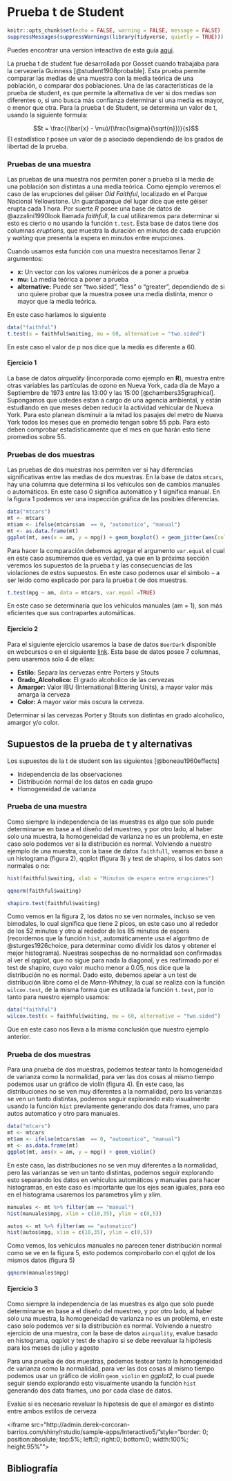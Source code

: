 # Prueba t de Student {#t-student}

```r
knitr::opts_chunk$set(echo = FALSE, warning = FALSE, message = FALSE)
suppressMessages(suppressWarnings(library(tidyverse, quietly = TRUE)))
```

Puedes encontrar una version inteactiva de esta guía [aquí](http://admin.derek-corcoran-barrios.com/shiny/rstudio/sample-apps/Interactivo5/).

La prueba t de student fue desarrollada por Gosset cuando trabajaba para la cervezería Guinness [@student1908probable]. Esta prueba permite comparar las medias de una muestra con la media teórica de una población, o comparar dos poblaciones. Una de las características de la prueba de student, es que permite la alternativa de ver si dos medias son diferentes o, si uno busca más confianza determinar si una media es mayor, o menor que otra. Para la prueba t de Student, se determina un valor de t, usando la siguiente formula:

$$t = \frac{(\bar{x} - \mu)/(\frac{\sigma}{\sqrt{n}})}{s}$$
El estadístico $t$ posee un valor de p asociado dependiendo de los grados de libertad de la prueba.

### Pruebas de una muestra

Las pruebas de una muestra nos permiten poner a prueba si la media de una población son distintas a una media teórica. Como ejemplo veremos el caso de las erupciones del géiser *Old Faithful*, localizado en el Parque Nacional Yellowstone. Un guardaparque del lugar dice que este géiser erupta cada 1 hora. Por suerte *R* posee una base de datos de @azzalini1990look llamada *faithfull*, la cual utilizaremos para determinar si esto es cierto o no usando la función `t.test`. Esta base de datos tiene dos columnas *eruptions*, que muestra la duración en minutos de cada erupción y *waiting* que presenta la espera en minutos entre erupciones.

Cuando usamos esta función con una muestra necesitamos llenar 2 argumentos:

* **x:** Un vector con los valores numéricos de a poner a prueba
* **mu:** La media teórica a poner a prueba
* **alternative:** Puede ser "two.sided", "less" o "greater", dependiendo de si uno quiere probar que la muestra posee una media distinta, menor o mayor que la media teórica.

En este caso haríamos lo siguiente

```r
data("faithful")
t.test(x = faithful$waiting, mu = 60, alternative = "two.sided")
```

En este caso el valor de p nos dice que la media es diferente a 60.

#### Ejercicio 1

La base de datos *airquality* (incorporada como ejemplo en **R**), muestra entre otras variables las partículas de ozono en Nueva York, cada día de Mayo a Septiembre de 1973 entre las 13:00 y las 15:00 [@chambers35graphical]. Supongamos que ustedes estan a cargo de una agencia ambiental, y están estudiando en que meses deben reducir la actividad vehicular de Nueva York. Para esto planean disminuir a la mitad los pasajes del metro de Nueva York todos los meses que en promedio tengan sobre 55 ppb. Para esto deben comprobar estadisticamente que el mes en que harán esto tiene promedios sobre 55.

### Pruebas de dos muestras

Las pruebas de dos muestras nos permiten ver si hay diferencias significativas entre las medias de dos muestras. En la base de datos `mtcars`, hay una columna que determina si los vehículos son de cambios manuales o automáticos. En este caso 0 significa automático y 1 significa manual. En la figura 1 podemos ver una inspección gráfica de las posibles diferencias.

```r
data("mtcars")
mt <- mtcars
mt$am <- ifelse(mtcars$am  == 0, "automatico", "manual")
mt <- as.data.frame(mt)
ggplot(mt, aes(x = am, y = mpg)) + geom_boxplot() + geom_jitter(aes(color = am))
```

Para hacer la comparación debemos agregar el argumento `var.equal` el cual en este caso asumiremos que es verdad, ya que en la próxima sección veremos los supuestos de la prueba t y las consecuencias de las violaciones de estos supuestos. En este caso podemos usar el simbolo `~` a ser leido como explicado por para la prueba t de dos muestras.

```r
t.test(mpg ~ am, data = mtcars, var.equal =TRUE)
```

En este caso se determinaría que los vehiculos manuales (am = 1), son más eficientes que sus contrapartes automáticas.

#### Ejercicio 2

Para el siguiente ejercicio usaremos la base de datos `BeerDark` disponible en webcursos o en el siguiente [link](https://archive.org/download/BeerDark/BeerDark.csv). Esta base de datos posee 7 columnas, pero usaremos solo 4 de ellas:

* **Estilo:** Separa las cervezas entre Porters y Stouts
* **Grado_Alcoholico:** El grado alcoholico de las cervezas
* **Amargor:** Valor IBU (International Bittering Units), a mayor valor más amarga la cerveza
* **Color:** A mayor valor más oscura la cerveza.

Determinar si las cervezas Porter y Stouts son distintas en grado alcoholico, amargor y/o color. 

## Supuestos de la prueba de t y alternativas

Los supuestos de la t de student son las siguientes [@boneau1960effects]

* Independencia de las observaciones
* Distribución normal de los datos en cada grupo
* Homogeneidad de varianza

### Prueba de una muestra

Como siempre la independencia de las muestras es algo que solo puede determinarse en base a el diseño del muestreo, y por otro lado, al haber solo una muestra, la homogeneidad de varianza no es un problema, en este caso solo podemos ver si la distribución es normal. Volviendo a nuestro ejemplo de una muestra, con la base de datos `faithfull`, veamos en base a un histograma (figura 2), qqplot (figura 3) y test de shapiro, si los datos son normales o no:

```r
hist(faithful$waiting, xlab = "Minutos de espera entre erupciones")
```

```r
qqnorm(faithful$waiting)
```


```r
shapiro.test(faithful$waiting)
```

Como vemos en la figura 2, los datos no se ven normales, incluso se ven bimodales, lo cual significa que tiene 2 picos, en este caso uno al rededor de los 52 minutos y otro al rededor de los 85 minutos de espera (recordemos que la función `hist`, automáticamente usa el algoritmo de @sturges1926choice, para determinar como dividir los datos y obtener el mejor histograma). Nuestras sospechas de no normalidad son confirmadas al ver el qqplot, que no sigue para nada la diagonal, y es reafirmado por el test de shapiro, cuyo valor mucho menor a 0.05, nos dice que la distribución no es normal. Dado esto, debemos apelar a un test de distribución libre como el de *Mann-Whitney*, la cual se realiza con la función `wilcox.test`, de la misma forma que es utilizada la función `t.test`, por lo tanto para nuestro ejemplo usamos:

```r
data("faithful")
wilcox.test(x = faithful$waiting, mu = 60, alternative = "two.sided")
```

Que en este caso nos lleva a la misma conclusión que nuestro ejemplo anterior.

### Prueba de dos muestras

Para una prueba de dos muestras, podemos testear tanto la homogeneidad de varianza como la normalidad, para ver las dos cosas al mismo tiempo podemos usar un gráfico de violín (figura 4). En este caso, las distribuciones no se ven muy diferentes a la normalidad, pero las varianzas se ven un tanto distintas, podemos seguir explorando esto visualmente usando la función `hist` previamente generando dos data frames, uno para autos automatico y otro para manuales. 

```r
data("mtcars")
mt <- mtcars
mt$am <- ifelse(mtcars$am  == 0, "automatico", "manual")
mt <- as.data.frame(mt)
ggplot(mt, aes(x = am, y = mpg)) + geom_violin()
```

En este caso, las distribuciones no se ven muy diferentes a la normalidad, pero las varianzas se ven un tanto distintas, podemos seguir explorando esto separando los datos en vehiculos automáticos y manuales para hacer histogramas, en este caso es importante que los ejes sean iguales, para eso en el histograma usaremos los parametros ylim y xlim.

```r
manuales <- mt %>% filter(am == "manual")
hist(manuales$mpg, xlim = c(10,35), ylim = c(0,5))
```

```r
autos <- mt %>% filter(am == "automatico")
hist(autos$mpg, xlim = c(10,35), ylim = c(0,5))
```

Como vemos, los vehículos manuales no parecen tener distribución normal como se ve en la figura 5, esto podemos comprobarlo con el qqlot de los mismos datos (figura 5)

```r
qqnorm(manuales$mpg)
```

#### Ejercicio 3

Como siempre la independencia de las muestras es algo que solo puede determinarse en base a el diseño del muestreo, y por otro lado, al haber solo una muestra, la homogeneidad de varianza no es un problema, en este caso solo podemos ver si la distribución es normal. Volviendo a nuestro ejercicio de una muestra, con la base de datos `airquality`, evalue basado en histograma, qqplot y test de shapiro si se debe reevaluar la hipótesis para los meses de julio y agosto

Para una prueba de dos muestras, podemos testear tanto la homogeneidad de varianza como la normalidad, para ver las dos cosas al mismo tiempo podemos usar un gráfico de violín `geom_violin` en *ggplot2*, lo cual puede seguir siendo explorando esto visualmente usando la función `hist` generando dos data frames, uno por cada clase de datos.

Evalúe si es necesario revaluar la hipotesis de que el amargor es distinto entre ambos estilos de cerveza


<iframe src="http://admin.derek-corcoran-barrios.com/shiny/rstudio/sample-apps/Interactivo5/"style="border: 0; position:absolute; top:5%; left:0; right:0; bottom:0; width:100%; height:95%"">
</iframe>


## Bibliografía